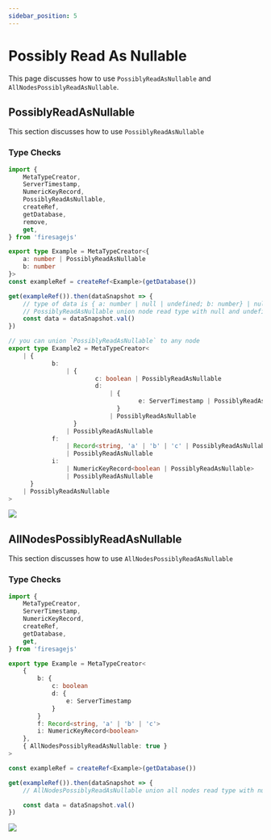 ```yaml
---
sidebar_position: 5
---
```


# Possibly Read As Nullable

This page discusses how to use `PossiblyReadAsNullable` and `AllNodesPossiblyReadAsNullable`.


## PossiblyReadAsNullable

This section discusses how to use `PossiblyReadAsNullable`

### Type Checks

```ts
import {
	MetaTypeCreator,
	ServerTimestamp,
	NumericKeyRecord,
	PossiblyReadAsNullable,
	createRef,
	getDatabase,
	remove,
	get,
} from 'firesagejs'

export type Example = MetaTypeCreator<{
	a: number | PossiblyReadAsNullable
	b: number
}>
const exampleRef = createRef<Example>(getDatabase())

get(exampleRef()).then(dataSnapshot => {
	// type of data is { a: number | null | undefined; b: number} | null
	// PossiblyReadAsNullable union node read type with null and undefined
	const data = dataSnapshot.val()
})

// you can union `PossiblyReadAsNullable` to any node
export type Example2 = MetaTypeCreator<
	| {
			b:
				| {
						c: boolean | PossiblyReadAsNullable
						d:
							| {
									e: ServerTimestamp | PossiblyReadAsNullable
							  }
							| PossiblyReadAsNullable
				  }
				| PossiblyReadAsNullable
			f:
				| Record<string, 'a' | 'b' | 'c' | PossiblyReadAsNullable>
				| PossiblyReadAsNullable
			i:
				| NumericKeyRecord<boolean | PossiblyReadAsNullable>
				| PossiblyReadAsNullable
	  }
	| PossiblyReadAsNullable
>
```

<Image src="/firesage/possibly1.png" text="how to use PossiblyReadAsNullable" />

## AllNodesPossiblyReadAsNullable

This section discusses how to use `AllNodesPossiblyReadAsNullable`

### Type Checks

```ts
import {
	MetaTypeCreator,
	ServerTimestamp,
	NumericKeyRecord,
	createRef,
	getDatabase,
	get,
} from 'firesagejs'

export type Example = MetaTypeCreator<
	{
		b: {
			c: boolean
			d: {
				e: ServerTimestamp
			}
		}
		f: Record<string, 'a' | 'b' | 'c'>
		i: NumericKeyRecord<boolean>
	},
	{ AllNodesPossiblyReadAsNullable: true }
>

const exampleRef = createRef<Example>(getDatabase())

get(exampleRef()).then(dataSnapshot => {
	// AllNodesPossiblyReadAsNullable union all nodes read type with null and undefined

	const data = dataSnapshot.val()
})
```

<Image
	src="/firesage/possibly1.png"
	text="how to use AllNodesPossiblyReadAsNullable"
/>
